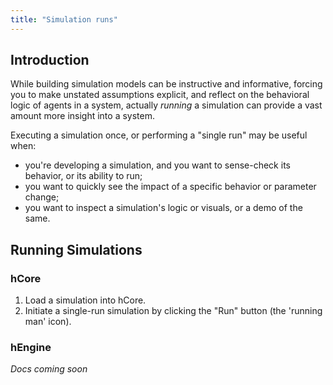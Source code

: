 ```yaml
---
title: "Simulation runs"
---
```


## Introduction

While building simulation models can be instructive and informative, forcing you to make unstated assumptions explicit, and reflect on the behavioral logic of agents in a system, actually _running_ a simulation can provide a vast amount more insight into a system.

Executing a simulation once, or performing a "single run" may be useful when:

- you're developing a simulation, and you want to sense-check its behavior, or its ability to run;
- you want to quickly see the impact of a specific behavior or parameter change;
- you want to inspect a simulation's logic or visuals, or a demo of the same.

## Running Simulations

### hCore

1. Load a simulation into hCore.
1. Initiate a single-run simulation by clicking the "Run" button (the 'running man' icon).

### hEngine

_Docs coming soon_
